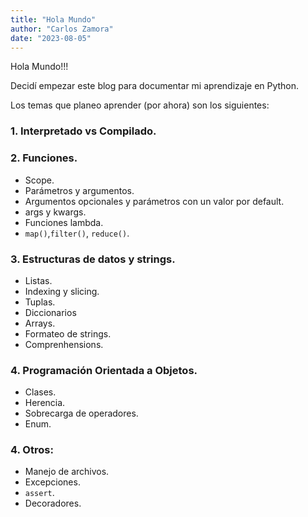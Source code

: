```yaml
---
title: "Hola Mundo"
author: "Carlos Zamora"
date: "2023-08-05"
---
```



Hola Mundo!!! 

Decidí empezar este blog para documentar mi aprendizaje en Python. 

Los temas que planeo aprender (por ahora) son los siguientes:

### 1. Interpretado vs Compilado.

### 2. Funciones.

- Scope.
- Parámetros y argumentos.
- Argumentos opcionales y parámetros con un valor por default.
- args y kwargs.
- Funciones lambda.
- `map()`,`filter()`, `reduce()`.

### 3. Estructuras de datos y strings.

- Listas.
- Indexing y slicing.
- Tuplas.
- Diccionarios
- Arrays.
- Formateo de strings.
- Comprenhensions.

### 4. Programación Orientada a Objetos.

- Clases. 
- Herencia.
- Sobrecarga de operadores.
- Enum.

### 4. Otros:

- Manejo de archivos.
- Excepciones.
- `assert`.
- Decoradores.
